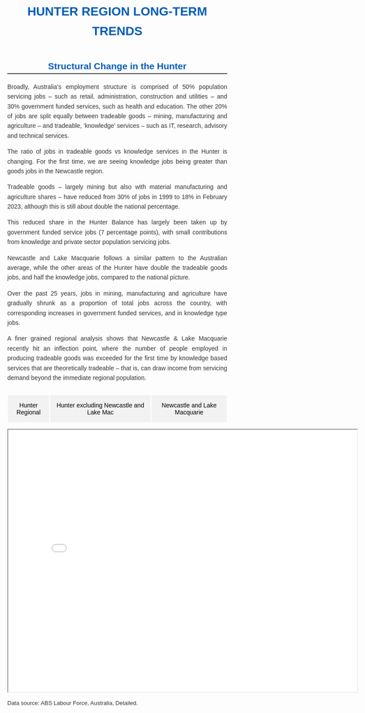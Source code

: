 ```{=html}
<style>
    h1, h2, h3, h4, h5, h6 {
        color: #005EB8;
        text-align: center;
    }
    body {
      font-family: Arial, sans-serif;
      line-height: 1.6;
      color: #333333;
      margin: 0;
      padding: 20px;
      text-align: justify;
    }
    h2 {
      text-align: center;
      margin-top: 40px;
      color: #005EB8;
      border-bottom: 2px solid #444;
    }
</style>
```
# 

# HUNTER REGION LONG-TERM TRENDS

## Structural Change in the Hunter

Broadly, Australia's employment structure is comprised of 50% population servicing jobs -- such as retail, administration, construction and utilities -- and 30% government funded services, such as health and education. The other 20% of jobs are split equally between tradeable goods -- mining, manufacturing and agriculture -- and tradeable, 'knowledge' services -- such as IT, research, advisory and technical services.

The ratio of jobs in tradeable goods vs knowledge services in the Hunter is changing. For the first time, we are seeing knowledge jobs being greater than goods jobs in the Newcastle region.

Tradeable goods -- largely mining but also with material manufacturing and agriculture shares -- have reduced from 30% of jobs in 1999 to 18% in February 2023, although this is still about double the national percentage.

This reduced share in the Hunter Balance has largely been taken up by government funded service jobs (7 percentage points), with small contributions from knowledge and private sector population servicing jobs.

Newcastle and Lake Macquarie follows a similar pattern to the Australian average, while the other areas of the Hunter have double the tradeable goods jobs, and half the knowledge jobs, compared to the national picture. 

Over the past 25 years, jobs in mining, manufacturing and agriculture have gradually shrunk as a proportion of total jobs across the country, with corresponding increases in government funded services, and in knowledge type jobs.

A finer grained regional analysis shows that Newcastle & Lake Macquarie recently hit an inflection point, where the number of people employed in producing tradeable goods was exceeded for the first time by knowledge based services that are theoretically tradeable -- that is, can draw income from servicing demand beyond the immediate regional population.

<p style="display: flex; justify-content: center;">

<p style="flex: 1; display: flex; justify-content: center;">

<button id="button31" style="background-color: #f2f2f2; font-size: 14px; border: 0.5px solid white" onclick="loadPlot3(&#39;html_figs/employment_hunter_know_vs_goodHunterWhole.html&#39;)">

Hunter Regional

</button>

<button id="button32" style="background-color: #f2f2f2; font-size: 14px; border: 0.5px solid white" onclick="loadPlot3(&#39;html_figs/employment_hunter_know_vs_goodHunterExclNewc.html&#39;)">

Hunter excluding Newcastle and Lake Mac

</button>

<button id="button33" style="background-color: #f2f2f2; font-size: 14px; border: 0.5px solid white" onclick="loadPlot3(&#39;html_figs/employment_hunter_know_vs_goodNewcastleLakeM.html&#39;)">

Newcastle and Lake Macquarie

</button>

</p>

</p>

<iframe id="plotFrame" src="html_figs/employment_hunter_know_vs_goodHunterWhole.html" width="800" height="600">

</iframe>

```{=html}
<script type="text/javascript">
    function loadPlot3(file) {
        var plotFrame = document.getElementById("plotFrame");
        plotFrame.src = file;
    }
</script>
```
[Data source: ABS Labour Force, Australia, Detailed.]{style="font-size: small;"}
